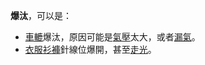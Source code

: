'''爆汰'''，可以是：
* [[輪|車轆]]爆汰，原因可能是[[氣壓|氣壓]]太大，或者[[漏氣|漏氣]]。
* [[衣服|衣服]][[衫|衫]][[褲|褲]]針線位爆開，甚至[[走光_(行為)|走光]]。

{{disambig|Cat=二字中國相關消歧義}}